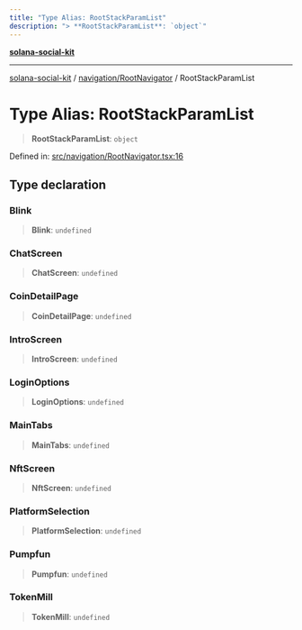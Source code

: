 ```yaml
---
title: "Type Alias: RootStackParamList"
description: "> **RootStackParamList**: `object`"
---
```


[**solana-social-kit**](../../../README.mdx)

***

[solana-social-kit](../../../README.mdx) / [navigation/RootNavigator](../README.mdx) / RootStackParamList

# Type Alias: RootStackParamList

> **RootStackParamList**: `object`

Defined in: [src/navigation/RootNavigator.tsx:16](https://github.com/SendArcade/solana-app-kit/blob/bd4b3556b8f469c27ebb06f4df65b3a36b43ba3b/src/navigation/RootNavigator.tsx#L16)

## Type declaration

### Blink

> **Blink**: `undefined`

### ChatScreen

> **ChatScreen**: `undefined`

### CoinDetailPage

> **CoinDetailPage**: `undefined`

### IntroScreen

> **IntroScreen**: `undefined`

### LoginOptions

> **LoginOptions**: `undefined`

### MainTabs

> **MainTabs**: `undefined`

### NftScreen

> **NftScreen**: `undefined`

### PlatformSelection

> **PlatformSelection**: `undefined`

### Pumpfun

> **Pumpfun**: `undefined`

### TokenMill

> **TokenMill**: `undefined`
